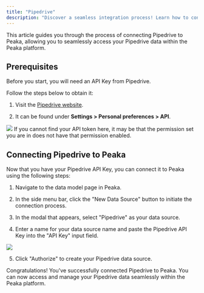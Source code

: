 ```yaml
---
title: "Pipedrive"
description: "Discover a seamless integration process! Learn how to connect Pipedrive to Peaka effortlessly for streamlined transactions."
---
```


This article guides you through the process of connecting Pipedrive to Peaka, allowing you to seamlessly access your Pipedrive data within the Peaka platform.

## Prerequisites

Before you start, you will need an API Key from Pipedrive.

Follow the steps below to obtain it:

1. Visit the [Pipedrive website](https://app.pipedrive.com/).

2. It can be found under **Settings > Personal preferences > API**.

<img src="https://cdn.peaka.com/integrations/pipedrive-1.png" />

<Note>
  If you cannot find your API token here, it may be that the permission set you
  are in does not have that permission enabled.
</Note>

## Connecting Pipedrive to Peaka

Now that you have your Pipedrive API Key, you can connect it to Peaka using the following steps:

1. Navigate to the data model page in Peaka.

2. In the side menu bar, click the "New Data Source" button to initiate the connection process.

3. In the modal that appears, select "Pipedrive" as your data source.

4. Enter a name for your data source name and paste the Pipedrive API Key into the "API Key" input field.

<img src="https://cdn.peaka.com/integrations/pipedrive-2.png" />

5. Click "Authorize" to create your Pipedrive data source.

Congratulations! You've successfully connected Pipedrive to Peaka. You can now access and manage your Pipedrive data seamlessly within the Peaka platform.
